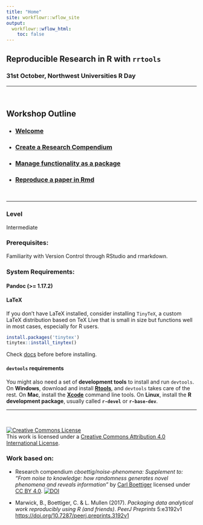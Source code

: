 ```yaml
---
title: "Home"
site: workflowr::wflow_site
output:
  workflowr::wflow_html:
    toc: false
---
```


## Reproducible Research in R with `rrtools`

### 31st October, Northwest Universities R Day


---

<br>

## **Workshop Outline**

- ### [**Welcome**](https://annakrystalli.me/rrtools-repro-research/intro.html)
- ### [**Create a Research Compendium**](https://annakrystalli.me/rrtools-repro-research/create-compendium.html)
- ### [**Manage functionality as a package**](https://annakrystalli.me/rrtools-repro-research/package.html)
- ### [**Reproduce a paper in Rmd**](https://annakrystalli.me/rrtools-repro-research/paper.html)

<br>



---

### Level

Intermediate

### Prerequisites:

Familiarity with Version Control through RStudio and rmarkdown.


### System Requirements:

#### Pandoc (>= 1.17.2)

#### LaTeX

If you don't have LaTeX installed, consider installing `TinyTeX`, a custom LaTeX distribution based on TeX Live that is small in size but functions well in most cases, especially for R users. 

```r
install.packages('tinytex')
tinytex::install_tinytex()
```

Check [docs](https://yihui.name/tinytex/) before before installing.


#### `devtools` requirements

You might also need a set of **development tools** to install and run `devtools`. On **Windows**, download and install [**Rtools**](https://cran.r-project.org/bin/windows/Rtools/), and `devtools` takes care of the rest. On **Mac**, install the [**Xcode**](https://developer.apple.com/xcode/) command line tools. On **Linux**, install the **R development package**, usually called **`r-devel`** or **`r-base-dev`**.

***

<br>


<a rel="license" href="http://creativecommons.org/licenses/by/4.0/"><img alt="Creative Commons License" style="border-width:0" src="https://i.creativecommons.org/l/by/4.0/88x31.png" /></a><br />This work is licensed under a <a rel="license" href="http://creativecommons.org/licenses/by/4.0/">Creative Commons Attribution 4.0 International License</a>.

### Work based on:


- Research compendium _cboettig/noise-phenomena: Supplement to: "From noise to knowledge: how randomness generates novel phenomena and reveals information"_ by [Carl Boettiger](https://github.com/cboettig) licensed under [CC BY 4.0](https://creativecommons.org/licenses/by/4.0/). [![DOI](https://zenodo.org/badge/DOI/10.5281/zenodo.1219780.svg)](https://doi.org/10.5281/zenodo.1219780) 

- Marwick, B., Boettiger, C. & L. Mullen (2017). _Packaging data analytical
work reproducibly using R (and friends)_. *PeerJ Preprints* 5:e3192v1
<https://doi.org/10.7287/peerj.preprints.3192v1>